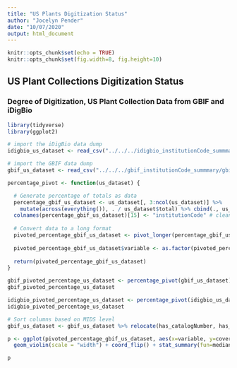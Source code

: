 ```yaml
---
title: "US Plants Digitization Status"
author: "Jocelyn Pender"
date: "10/07/2020"
output: html_document
---
```


```r
knitr::opts_chunk$set(echo = TRUE)
knitr::opts_chunk$set(fig.width=8, fig.height=10) 

```

## US Plant Collections Digitization Status

### Degree of Digitization, US Plant Collection Data from GBIF and iDigBio

```r
library(tidyverse)
library(ggplot2)
```


```r
# import the iDigBio data dump
idigbio_us_dataset <- read_csv("../../../idigbio_institutionCode_summmary/idigbio_institutionCode_MIDS_2020.07.11.csv")

# import the GBIF data dump
gbif_us_dataset <- read_csv("../../../gbif_institutionCode_summmary/gbif_us_institutionCode_MIDS_2020.07.08.csv")
```


```r

percentage_pivot <- function(us_dataset) {

  # Generate percentage of totals as data
  percentage_gbif_us_dataset <- us_dataset[, 3:ncol(us_dataset)] %>%
    mutate(across(everything()), . / us_dataset$total) %>% cbind(., us_dataset$institutionCode)
  colnames(percentage_gbif_us_dataset)[15] <- "institutionCode" # clean up yucky column name after cbind operation
  
  # Convert data to a long format
  pivoted_percentage_gbif_us_dataset <- pivot_longer(percentage_gbif_us_dataset, -institutionCode, names_to = "variable", values_to = "coverage")
  
  pivoted_percentage_gbif_us_dataset$variable <- as.factor(pivoted_percentage_gbif_us_dataset$variable) # prepare data type for violin plots
  
  return(pivoted_percentage_gbif_us_dataset)
}
```

```r
gbif_pivoted_percentage_us_dataset <- percentage_pivot(gbif_us_dataset)
gbif_pivoted_percentage_us_dataset
```
```r
idigbio_pivoted_percentage_us_dataset <- percentage_pivot(idigbio_us_dataset)
idigbio_pivoted_percentage_us_dataset
```


```r
# Sort columns based on MIDS level
gbif_us_dataset <- gbif_us_dataset %>% relocate(has_catalogNumber, has_collectionCode, has_countryCode, has_speciesKey, has_locality, has_eventDate, has_recordedBy, has_coordinates, has_image, has_identifiedBy, has_dateIdentified, has_higherGeography)
```


```r
p <- ggplot(pivoted_percentage_gbif_us_dataset, aes(x=variable, y=coverage)) + 
  geom_violin(scale = "width") + coord_flip() + stat_summary(fun=median, geom="point", size=2, color="red") + scale_color_brewer(palette="Dark2") # median points in red

p
```

